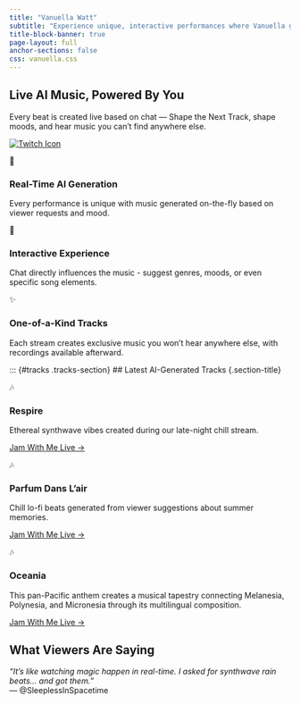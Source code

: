 ```yaml
---
title: "Vanuella Watt"
subtitle: "Experience unique, interactive performances where Vanuella generates music in real-time based on your requests and chat interactions."
title-block-banner: true
page-layout: full
anchor-sections: false
css: vanuella.css
---
```


::: {.hero}
::: {.hero-content}

# Live AI Music, Powered By You{.hero-title}

::: {.hero-subtitle}

Every beat is created live based on chat — Shape the Next Track, shape moods, and hear music you can't find anywhere else.

:::

[![Twitch Icon](images/twitch_wordmark_extruded_purple.png)](https://www.twitch.tv/vanuellasing){.cta-button .primary}

:::
:::

::: {.features}
::: {.feature}
::: {.feature-icon}
🎵
:::

### Real-Time AI Generation

Every performance is unique with music generated on-the-fly based on viewer requests and mood.
:::

::: {.feature}
::: {.feature-icon}
💬
:::

### Interactive Experience

Chat directly influences the music - suggest genres, moods, or even specific song elements.
:::

::: {.feature}
::: {.feature-icon}
✨
:::

### One-of-a-Kind Tracks

Each stream creates exclusive music you won't hear anywhere else, with recordings available afterward.
:::
:::

::: {#tracks .tracks-section}
## Latest AI-Generated Tracks {.section-title}

::: {.tracks-grid}
::: {.track-card}
::: {.track-image}
🎶
:::

::: {.track-info}
### Respire

Ethereal synthwave vibes created during our late-night chill stream.

[Jam With Me Live →](/songs/respire.qmd){.track-link}
:::
:::

::: {.track-card}
::: {.track-image}
🎶
:::

::: {.track-info}
### Parfum Dans L'air

Chill lo-fi beats generated from viewer suggestions about summer memories.

[Jam With Me Live →](/songs/ton_parfum_dans_lair.qmd){.track-link}
:::
:::


::: {.track-card}
::: {.track-image}
🎶
:::

::: {.track-info}
### Oceania

This pan-Pacific anthem creates a musical tapestry connecting Melanesia, Polynesia, and Micronesia through its multilingual composition.

[Jam With Me Live →](/songs/oceania.qmd){.track-link}
:::
:::

:::

::: {.testimonial-section}
## What Viewers Are Saying

::: {.testimonial}
*"It’s like watching magic happen in real-time. I asked for synthwave rain beats… and got them."*  
— @SleeplessInSpacetime
:::

:::